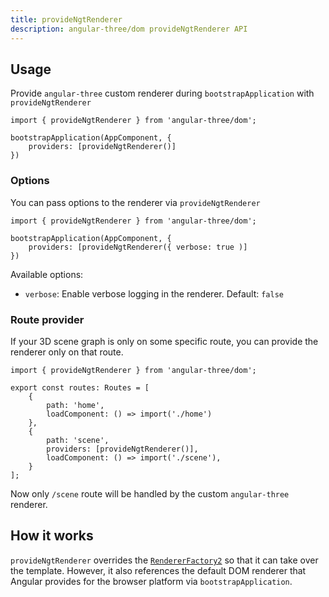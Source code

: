 ```yaml
---
title: provideNgtRenderer
description: angular-three/dom provideNgtRenderer API
---
```


## Usage

Provide `angular-three` custom renderer during `bootstrapApplication` with `provideNgtRenderer`

```angular-ts
import { provideNgtRenderer } from 'angular-three/dom';

bootstrapApplication(AppComponent, {
    providers: [provideNgtRenderer()]
})
```

### Options

You can pass options to the renderer via `provideNgtRenderer`

```angular-ts
import { provideNgtRenderer } from 'angular-three/dom';

bootstrapApplication(AppComponent, {
    providers: [provideNgtRenderer({ verbose: true )]
})
```

Available options:

- `verbose`: Enable verbose logging in the renderer. Default: `false`

### Route provider

If your 3D scene graph is only on some specific route, you can provide the renderer only on that route.

```angular-ts
import { provideNgtRenderer } from 'angular-three/dom';

export const routes: Routes = [
    {
        path: 'home',
        loadComponent: () => import('./home')
    },
    {
        path: 'scene',
        providers: [provideNgtRenderer()],
        loadComponent: () => import('./scene'),
    }
];
```

Now only `/scene` route will be handled by the custom `angular-three` renderer.

## How it works

`provideNgtRenderer` overrides the [`RendererFactory2`](https://angular.dev/api/core/RendererFactory2) so that it can take over the template.
However, it also references the default DOM renderer that Angular provides for the browser platform via `bootstrapApplication`.
